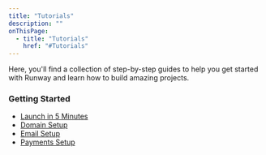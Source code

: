 ```yaml
---
title: "Tutorials"
description: ""
onThisPage:
  - title: "Tutorials"
    href: "#Tutorials"
---
```


Here, you'll find a collection of step-by-step guides to help you get started with Runway and learn how to build amazing projects.

<div id="tutorials" />

### Getting Started
- [Launch in 5 Minutes](/docs/tutorials/launch-in-5-minutes)
- [Domain Setup](/docs/tutorials/domain-setup)
- [Email Setup](/docs/tutorials/email-setup)
- [Payments Setup](/docs/tutorials/payments-setup)

<br/>
<br/>
